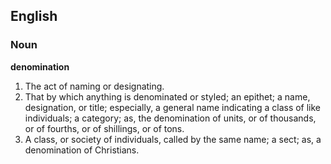 ==English==

===Noun===

'''denomination'''

#The act of naming or designating.
#That by which anything is denominated or styled; an epithet; a name, designation, or title; especially, a general name indicating a class of like individuals; a category; as, the denomination of units, or of thousands, or of fourths, or of shillings, or of tons.
#A class, or society of individuals, called by the same name; a sect; as, a denomination of Christians.